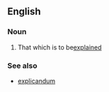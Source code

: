 ==English==

===Noun===
{{wikipedia}}
{{en-noun|explananda}}

# That which is to be[[explained]]

===See also===
* [[explicandum]]